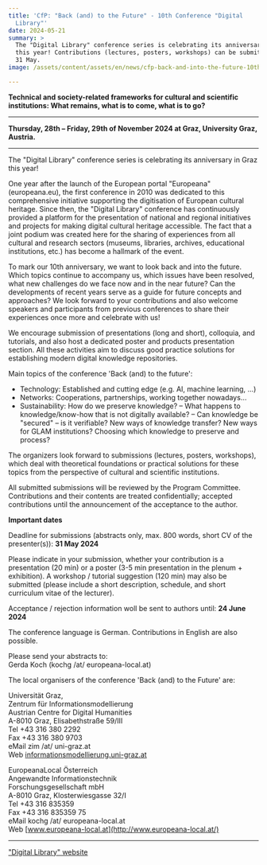 ```yaml
---
title: 'CfP: "Back (and) to the Future" - 10th Conference "Digital
  Library"'
date: 2024-05-21
summary: >
  The "Digital Library" conference series is celebrating its anniversary in Graz
  this year! Contributions (lectures, posters, workshops) can be submitted until
  31 May.
image: /assets/content/assets/en/news/cfp-back-and-into-the-future-10th-digital-library-meeting/image.png

---
```


**Technical and society-related frameworks for cultural and scientific institutions: What remains, what is to come, what is to go?**

***

**Thursday, 28th – Friday, 29th of November 2024 at Graz, University Graz, Austria.**

***

The "Digital Library" conference series is celebrating its anniversary in Graz this year!

One year after the launch of the European portal "Europeana" (europeana.eu), the first conference in 2010 was dedicated to this comprehensive initiative supporting the digitisation of European cultural heritage. Since then, the "Digital Library" conference has continuously provided a platform for the presentation of national and regional initiatives and projects for making digital cultural heritage accessible. The fact that a joint podium was created here for the sharing of experiences from all cultural and research sectors (museums, libraries, archives, educational institutions, etc.) has become a hallmark of the event.

To mark our 10th anniversary, we want to look back and into the future. Which topics continue to accompany us, which issues have been resolved, what new challenges do we face now and in the near future? Can the developments of recent years serve as a guide for future concepts and approaches? We look forward to your contributions and also welcome speakers and participants from previous conferences to share their experiences once more and celebrate with us!

We encourage submission of presentations (long and short), colloquia, and tutorials, and also host a dedicated poster and products presentation section. All these activities aim to discuss good practice solutions for establishing modern digital knowledge repositories.

Main topics of the conference 'Back (and) to the future':

* Technology: Established and cutting edge (e.g. AI, machine learning, …)
* Networks: Cooperations, partnerships, working together nowadays…
* Sustainability: How do we preserve knowledge? – What happens to knowledge/know-how that is not digitally available? – Can knowledge be "secured" – is it verifiable? New ways of knowledge transfer? New ways for GLAM institutions? Choosing which knowledge to preserve and process?

The organizers look forward to submissions (lectures, posters, workshops), which deal with theoretical foundations or practical solutions for these topics from the perspective of cultural and scientific institutions.

All submitted submissions will be reviewed by the Program Committee. Contributions and their contents are treated confidentially; accepted contributions until the announcement of the acceptance to the author.

**Important dates**

Deadline for submissions (abstracts only, max. 800 words, short CV of the presenter(s)): **31 May 2024**

Please indicate in your submission, whether your contribution is a presentation (20 min) or a poster (3-5 min presentation in the plenum + exhibition). A workshop / tutorial suggestion (120 min) may also be submitted (please include a short description, schedule, and short curriculum vitae of the lecturer).

Acceptance / rejection information woll be sent to authors until: **24 June 2024**

The conference language is German. Contributions in English are also possible.

Please send your abstracts to:\
Gerda Koch (kochg /at/ europeana-local.at)

The local organisers of the conference 'Back (and) to the Future' are:

Universität Graz,\
Zentrum für Informationsmodellierung\
Austrian Centre for Digital Humanities\
A-8010 Graz, Elisabethstraße 59/III\
Tel +43 316 380 2292\
Fax +43 316 380 9703\
eMail zim /at/ uni-graz.at\
Web [informationsmodellierung.uni-graz.at](https://informationsmodellierung.uni-graz.at/de/neuigkeiten/detail/article/call-for-participation-digitizing-the-materiality-of-the-premodern-book/)

EuropeanaLocal Österreich\
Angewandte Informationstechnik\
Forschungsgesellschaft mbH\
A-8010 Graz, Klosterwiesgasse 32/I\
Tel +43 316 835359\
Fax +43 316 835359 75\
eMail kochg /at/ europeana-local.at\
Web [www.europeana-local.at](http://www.europeana-local.at/)

***

["Digital Library" website](http://conference.ait.co.at/digbib/)
